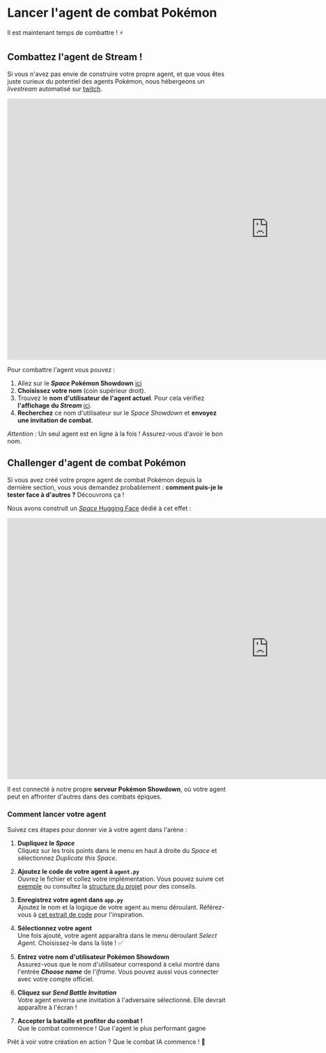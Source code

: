 # Lancer l'agent de combat Pokémon

Il est maintenant temps de combattre ! ⚡️

## **Combattez l'agent de Stream !**

Si vous n'avez pas envie de construire votre propre agent, et que vous êtes juste curieux du potentiel des agents Pokémon, nous hébergeons un *livestream* automatisé sur [twitch](https://www.twitch.tv/jofthomas).

<iframe
	src="https://jofthomas-twitch-streaming.hf.space"
	frameborder="0"
	width="1200"
	height="600"
></iframe>

Pour combattre l'agent vous pouvez :
 
1.  Allez sur le ***Space* Pokémon Showdown** [ici](https://huggingface.co/spaces/Jofthomas/Pokemon_showdown)
2.  **Choisissez votre nom** (coin supérieur droit).
3.  Trouvez le **nom d'utilisateur de l'agent actuel**. Pour cela vérifiez  **l'affichage du *Stream*** [ici](https://www.twitch.tv/jofthomas).
4.  **Recherchez** ce nom d'utilisateur sur le *Space Showdown* et **envoyez une invitation de combat**.

*Attention :* Un seul agent est en ligne à la fois ! Assurez-vous d'avoir le bon nom.

## Challenger d'agent de combat Pokémon

Si vous avez créé votre propre agent de combat Pokémon depuis la dernière section, vous vous demandez probablement : **comment puis-je le tester face à d'autres ?** Découvrons ça !

Nous avons construit un [*Space* Hugging Face](https://huggingface.co/spaces/PShowdown/pokemon_agents) dédié à cet effet :

<iframe
	src="https://pshowdown-pokemon-agents.hf.space"
	frameborder="0"
	width="1200"
	height="600"
></iframe>

Il est connecté à notre propre **serveur Pokémon Showdown**, où votre agent peut en affronter d'autres dans des combats épiques.

### Comment lancer votre agent

Suivez ces étapes pour donner vie à votre agent dans l'arène :

1. **Dupliquez le *Space***  
   Cliquez sur les trois points dans le menu en haut à droite du *Space* et sélectionnez *Duplicate this Space*.

2. **Ajoutez le code de votre agent à `agent.py`**  
   Ouvrez le fichier et collez votre implémentation. Vous pouvez suivre cet [exemple](https://huggingface.co/spaces/PShowdown/pokemon_agents/blob/main/agents.py) ou consultez la [structure du projet](https://huggingface.co/spaces/PShowdown/pokemon_agents/tree/main) pour des conseils.

3. **Enregistrez votre agent dans `app.py`**  
   Ajoutez le nom et la logique de votre agent au menu déroulant. Référez-vous à [cet extrait de code](https://huggingface.co/spaces/PShowdown/pokemon_agents/blob/main/app.py) pour l'inspiration.

4. **Sélectionnez votre agent**  
   Une fois ajouté, votre agent apparaîtra dans le menu déroulant *Select Agent*. Choisissez-le dans la liste ! ✅

5. **Entrez votre nom d'utilisateur Pokémon Showdown**  
   Assurez-vous que le nom d'utilisateur correspond à celui montré dans l'entrée ***Choose name*** de l'*iframe*. Vous pouvez aussi vous connecter avec votre compte officiel.

6. **Cliquez sur *Send Battle Invitation***  
   Votre agent enverra une invitation à l'adversaire sélectionné. Elle devrait apparaître à l'écran !

7. **Accepter la bataille et profiter du combat !**  
   Que le combat commence ! Que l'agent le plus performant gagne

Prêt à voir votre création en action ? Que le combat IA commence ! 🥊
